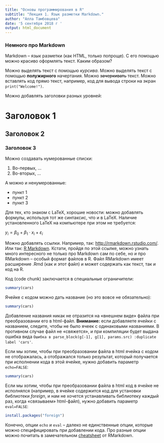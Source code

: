 ```yaml
---
title: "Основы программирования в R"
subtitle: "Лекция 1. Язык разметки Markdown."
author: "Алла Тамбовцева"
date: '5 сентября 2018 г '
output: html_document
---
```


### Немного про Markdown

Markdown -- язык разметки (как HTML, только попроще). С его помощью можно красиво оформлять текст. Каким образом?

Можно выделять текст с помощью *курсива*. Можно выделять текст с помощью **полужирного** начертания. Можно <s>зачеркивать</s> текст. Можно вставлять код прямо текст, например, код для вывода строки на экран `print("Welcome!")`.

Можно добавлять заголовки разных уровней:

# Заголовок 1
## Заголовок 2
### Заголовок 3

Можно создавать нумерованные списки:

1. Во-первых, ...
2. Во-вторых, ...

А можно и ненумерованные:

* пункт 1
* пункт 2
* пункт 3

Для тех, кто знаком с LaTeX, хорошие новости: можно добавлять формулы, используя тот же синтаксис, что и в LaTeX. Наличие установленного LaTeX на компьютере при этом не требуется:

$y_i = \beta_0 + \beta_1 \cdot x_i + \varepsilon_i$

Можно добавлять ссылки. Например, так: <http://rmarkdown.rstudio.com/>. Или так: [R Markdown](http://rmarkdown.rstudio.com/). Кстати, пройдя по этой ссылке, можно узнать много интересного не только про Markdown сам по себе, но и про RMarkdown -- особый формат файлов в R. Файл RMarkdown имеет расширение .Rmd (как и этот файл) и может содержать как текст, так и код на R.

Код (code chunk) заключается в специальные ограничители: 

```r
summary(cars)
```

Ячейке с кодом можно дать название (но это вовсе не обязательно):

```r
summary(cars)
```

Добавление названия никак не отразится на «внешнем виде» файла при преобразовании его в html-файл. **Внимание:** если добавляете ячейки с названием, следите, чтобы не было ячеек с одинаковыми названиями. В противном случае файл не «свяжется», и при компиляции будет выдана ошибка вида `Ошибка в parse_block(g[-1], g[1], params.src) :duplicate label 'cars'`.

Если мы хотим, чтобы при преобразовании файла в html ячейка с кодом не отображалась, а отображался только результат, который получается при исполнении кода в этой ячейке, нужно добавить параметр `echo=FALSE`:

```r
summary(cars)
```

Если мы хотим, чтобы при преобразовании файла в html код в ячейке не исполнялся (например, в ячейке содержится код для установки библиотеки *foreign*, и нам не хочется устанавливать библиотеку каждый раз, когда «связываем» html-файл), нужно добавить параметр `eval=FALSE`:

```r
install.packages("foreign")
```

Конечно, опции `echo` и `eval` -- далеко не единственные опции, которые можно специфицировать при добавлении кода. Про разные опции можно почитать в замечательном [cheatsheet](http://rmarkdown.rstudio.com/lesson-15.html) от RMarkdown.
